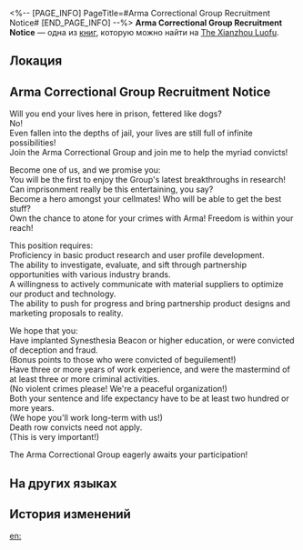 <%-- [PAGE_INFO]
PageTitle=#Arma Correctional Group Recruitment Notice#
[END_PAGE_INFO] --%>
{{Дополнить}}
{{Книга Инфобокс
|id           = 391
|partIds      = 190686
|Название     = 
|Изображение  = Иконка рукописи с Лофу Сяньчжоу.png
|Мир          = The Xianzhou Luofu
|Томов        = 1
|Автор        = <!--нужно добавить-->
|Описание     = Enter the Shackling Prison and find a job!
|Том1         = {{tx}}
|Источник1    = {{tx|Отсутствует источник}}
|Персонажи    = 
|Фракции      = 
}}
'''Arma Correctional Group Recruitment Notice''' — одна из [[Книги|книг]], которую можно найти на [[The Xianzhou Luofu]].

==Локация==
{{Отметка карты|<!--название карты-->|<!--id отметки-->}}

==Arma Correctional Group Recruitment Notice==
Will you end your lives here in prison, fettered like dogs?<br />
No!<br />
Even fallen into the depths of jail, your lives are still full of infinite possibilities!<br />
Join the Arma Correctional Group and join me to help the myriad convicts!

Become one of us, and we promise you:<br />
You will be the first to enjoy the Group's latest breakthroughs in research! Can imprisonment really be this entertaining, you say?<br />
Become a hero amongst your cellmates! Who will be able to get the best stuff?<br />
Own the chance to atone for your crimes with Arma! Freedom is within your reach!

This position requires:<br />
Proficiency in basic product research and user profile development.<br />
The ability to investigate, evaluate, and sift through partnership opportunities with various industry brands.<br />
A willingness to actively communicate with material suppliers to optimize our product and technology.<br />
The ability to push for progress and bring partnership product designs and marketing proposals to reality.

We hope that you:<br />
Have implanted Synesthesia Beacon or higher education, or were convicted of deception and fraud.<br />
(Bonus points to those who were convicted of beguilement!)<br />
Have three or more years of work experience, and were the mastermind of at least three or more criminal activities.<br />
(No violent crimes please! We're a peaceful organization!)<br />
Both your sentence and life expectancy have to be at least two hundred or more years.<br />
(We hope you'll work long-term with us!)<br />
Death row convicts need not apply.<br />
(This is very important!)

The Arma Correctional Group eagerly awaits your participation!



==На других языках==
{{На других языках
|en   = Arma Correctional Group Recruitment Notice
|zhs  = 阿合马铁窗集团招聘启事
|zht  = 阿合馬鐵窗集團招募公告
|ja   = アハマ鉄窓グループ求人案内
|ko   = 아르마 철창 그룹 채용 공고
|es   = Notificación de reclutamiento del Grupo Correccional Arma
|fr   = Avis de recrutement du Groupe correctionnel d'Arma
|ru   = Объявление о найме Тюремной корпорации Армы
|th   = ประกาศรับสมัครของ "บริษัทลูกกรงเหล็ก Arma"
|vi   = Thông Báo Tuyển Dụng Của Tập Đoàn Cửa Sắt Arma
|de   = Stellenausschreibung für die Arma-Justizvollzugsgruppe
|id   = Pengumuman Rekrutmen Serikat Lapas Arma
|pt   = Anúncio de Recrutamento do Grupo Correcional Armah
}}

==История изменений==
{{История изменений|3.5}}

[[en:]]